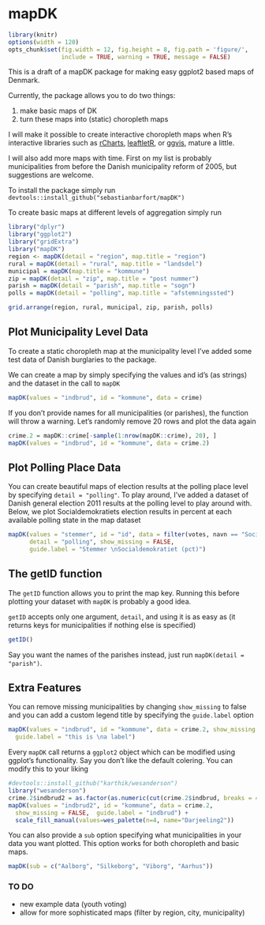 # mapDK

```r
library(knitr)
options(width = 120)
opts_chunk$set(fig.width = 12, fig.height = 8, fig.path = 'figure/',
               include = TRUE, warning = TRUE, message = FALSE)
```

This is a draft of a mapDK package for making easy ggplot2 based maps of Denmark.

Currently, the package allows you to do two things:

1. make basic maps of DK
2. turn these maps into (static) choropleth maps

I will make it possible to create interactive choropleth maps when R's interactive libraries such as [rCharts](https://github.com/ramnathv/rCharts), [leaftletR](https://github.com/rstudio/leaflet), or [ggvis](https://github.com/rstudio/ggvis), mature a little. 

I will also add more maps with time. First on my list is probably municipalities from before the Danish municipality reform of 2005, but suggestions are welcome. 

To install the package simply run `devtools::install_github("sebastianbarfort/mapDK")`

To create basic maps at different levels of aggregation simply run

```r
library("dplyr")
library("ggplot2")
library("gridExtra")
library("mapDK")
region <- mapDK(detail = "region", map.title = "region")
rural = mapDK(detail = "rural", map.title = "landsdel")
municipal = mapDK(map.title = "kommune")
zip = mapDK(detail = "zip", map.title = "post nummer")
parish = mapDK(detail = "parish", map.title = "sogn")
polls = mapDK(detail = "polling", map.title = "afstemningssted")

grid.arrange(region, rural, municipal, zip, parish, polls)
```

## Plot Municipality Level Data

To create a static choropleth map at the municipality level I've added some test data of Danish burglaries to the package. 

We can create a map by simply specifying the values and id's (as strings) and the dataset in the call to `mapDK`

```r
mapDK(values = "indbrud", id = "kommune", data = crime)
````

If you don't provide names for all municipalities (or parishes), the function will throw a warning. Let's randomly remove 20 rows and plot the data again

```r
crime.2 = mapDK::crime[-sample(1:nrow(mapDK::crime), 20), ]
mapDK(values = "indbrud", id = "kommune", data = crime.2)
```

## Plot Polling Place Data

You can create beautiful maps of election results at the polling place level by specifying `detail = "polling"`. To play around, I've added a dataset of Danish general election 2011 results at the polling level to play around with. Below, we plot Socialdemokratiets election results in percent at each available polling state in the map dataset

```r
mapDK(values = "stemmer", id = "id", data = filter(votes, navn == "Socialdemokratiet"), 
      detail = "polling", show_missing = FALSE, 
      guide.label = "Stemmer \nSocialdemokratiet (pct)")
```

## The getID function

The `getID` function allows you to print the map key. Running this before plotting your dataset with `mapDK` is probably a good idea. 

`getID` accepts only one argument, `detail`, and using it is as easy as (it returns keys for municipalities if nothing else is specified)

```r
getID()
```

Say you want the names of the parishes instead, just run `mapDK(detail = "parish")`.

## Extra Features 

You can remove missing municipalities by changing `show_missing` to false and you can add a custom legend title by specifying the `guide.label` option

```r
mapDK(values = "indbrud", id = "kommune", data = crime.2, show_missing = FALSE,
  guide.label = "this is \na label")
```

Every `mapDK` call returns a `ggplot2` object which can be modified using ggplot's functionality. Say you don't like the default colering. You can modify this to your liking

```r
#devtools::install_github("karthik/wesanderson")
library("wesanderson")
crime.2$indbrud2 = as.factor(as.numeric(cut(crime.2$indbrud, breaks = 4)))
mapDK(values = "indbrud2", id = "kommune", data = crime.2,
  show_missing = FALSE,  guide.label = "indbrud") +
  scale_fill_manual(values=wes_palette(n=4, name="Darjeeling2"))

```

You can also provide a `sub` option specifying what municipalities in your data you want plotted. This option works for both choropleth and basic maps. 

```r
mapDK(sub = c("Aalborg", "Silkeborg", "Viborg", "Aarhus"))
```


### TO DO

- new example data (youth voting)
- allow for more sophisticated maps (filter by region, city, municipality)



